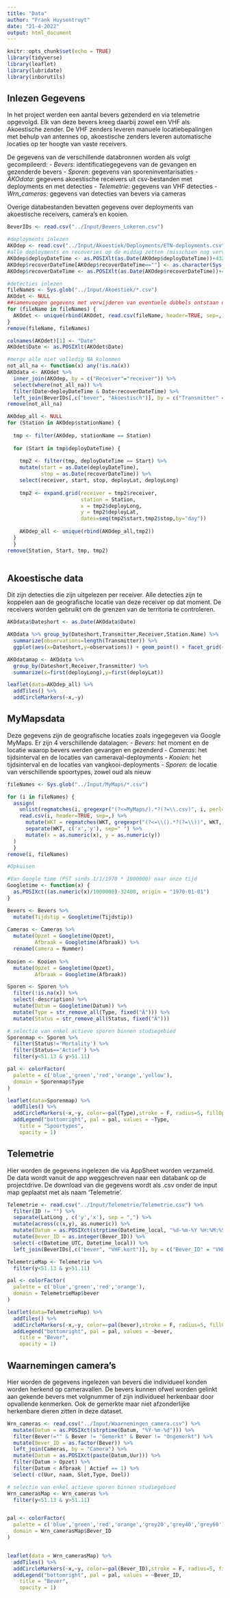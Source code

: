 ```yaml
---
title: "Data"
author: "Frank Huysentruyt"
date: "21-4-2022"
output: html_document
---
```


```r
knitr::opts_chunk$set(echo = TRUE)
library(tidyverse)
library(leaflet)
library(lubridate)
library(inborutils)
```

## Inlezen Gegevens

In het project werden een aantal bevers gezenderd en via telemetrie opgevolgd. Elk van deze bevers kreeg daarbij zowel een VHF als Akoestische zender. De VHF zenders leveren manuele locatiebepalingen met behulp van antennes op, akoestische zenders leveren automatische locaties op ter hoogte van vaste receivers.

De gegevens van de verschillende databronnen worden als volgt gecompileerd:
  - *Bevers*: identificatiegegevens van de gevangen en gezenderde bevers
  - *Sporen*: gegevens van sporeninventarisaties
  - *AKOdata*: gegevens akoestische receivers uit csv-bestanden met deployments en met detecties
  - *Telemetrie*: gegevens van VHF detecties
  - *Wrn_cameras*: gegevens van detecties van bevers via cameras
  
Overige databestanden bevatten gegevens over deployments van akoestische receivers, camera's en kooien.

```r
BeverIDs <- read.csv("../Input/Bevers_Lokeren.csv")

```

```r
#deployments inlezen
AKOdep <- read.csv("../Input/Akoestiek/Deployments/ETN-deployments.csv", header=TRUE, sep=,)
#alle deployments en recoveries op de middag zetten (misschien nog vervangen door exacte uur)
AKOdep$deployDateTime <- as.POSIXlt(as.Date(AKOdep$deployDateTime))+43200
AKOdep$recoverDateTime[AKOdep$recoverDateTime==""] <- as.character(Sys.time())
AKOdep$recoverDateTime <- as.POSIXlt(as.Date(AKOdep$recoverDateTime))+43200

#detecties inlezen
fileNames <- Sys.glob("../Input/Akoestiek/*.csv")
AKOdet <- NULL
##samenvoegen gegevens met verwijderen van eventuele dubbels ontstaan door niet wissen tussen uitlezen
for (fileName in fileNames) {
  AKOdet <- unique(rbind(AKOdet, read.csv(fileName, header=TRUE, sep=,)))
}
remove(fileName, fileNames)

colnames(AKOdet)[1] <- "Date"
AKOdet$Date <- as.POSIXlt(AKOdet$Date)

#merge alle niet volledig NA kolommen
not_all_na <- function(x) any(!is.na(x))
AKOdata <- AKOdet %>% 
  inner_join(AKOdep, by = c("Receiver"="receiver")) %>% 
  select(where(not_all_na)) %>% 
  filter(Date>deployDateTime & Date<recoverDateTime) %>% 
  left_join(BeverIDs[,c("bever", "Akoestisch")], by = c("Transmitter" = "Akoestisch"))
remove(not_all_na)

AKOdep_all <- NULL
for (Station in AKOdep$stationName) {
  
  tmp <- filter(AKOdep, stationName == Station)
  
  for (Start in tmp$deployDateTime) {
    
    tmp2 <- filter(tmp, deployDateTime == Start) %>% 
    mutate(start = as.Date(deployDateTime),
           stop = as.Date(recoverDateTime)) %>% 
    select(receiver, start, stop, deployLat, deployLong)
    
    tmp2 <- expand.grid(receiver = tmp2$receiver,
                        station = Station,
                        x = tmp2$deployLong,
                        y = tmp2$deployLat,
                        dates=seq(tmp2$start,tmp2$stop,by="day"))
    
    AKOdep_all <- unique(rbind(AKOdep_all,tmp2))
  }
  }
remove(Station, Start, tmp, tmp2)
  
```

## Akoestische data
Dit zijn detecties die zijn uitgelezen per receiver. Alle detecties zijn te koppelen aan de geografische locatie van deze receiver op dat moment. De receivers worden gebruikt om de grenzen van de territoria te controleren.

```r
AKOdata$Dateshort <- as.Date(AKOdata$Date)

AKOdata %>% group_by(Dateshort,Transmitter,Receiver,Station.Name) %>% 
  summarize(observations=length(Transmitter)) %>% 
  ggplot(aes(x=Dateshort,y=observations)) + geom_point() + facet_grid(~Station.Name)

AKOdatamap <- AKOdata %>% 
  group_by(Dateshort,Receiver,Transmitter) %>% 
  summarize(x=first(deployLong),y=first(deployLat))

leaflet(data=AKOdep_all) %>% 
  addTiles() %>% 
  addCircleMarkers(~x,~y)
```
## MyMapsdata
Deze gegevens zijn de geografische locaties zoals ingegegeven via Google MyMaps. Er zijn 4 verschillende datalagen:
  - *Bevers*: het moment en de locatie waarop bevers werden gevangen en gezenderd
  - *Cameras*: het tijdsinterval en de locaties van cameraval-deployments
  - *Kooien*: het tijdsinterval en de locaties van vangkooi-deployments
  - *Sporen*: de locatie van verschillende spoortypes, zowel oud als nieuw

```r
fileNames <- Sys.glob("../Input/MyMaps/*.csv")

for (i in fileNames) {
  assign(
    unlist(regmatches(i, gregexpr("(?<=MyMaps/).*?(?=\\.csv)", i, perl=T))),
    read.csv(i, header=TRUE, sep=,) %>% 
      mutate(WKT = regmatches(WKT, gregexpr("(?<=\\().*?(?=\\))", WKT, perl=T))) %>% 
      separate(WKT, c('x','y'), sep=" ") %>% 
      mutate(x = as.numeric(x), y = as.numeric(y))
  )
  }
remove(i, fileNames)

#Opkuisen

#Van Google time (PST sinds 1/1/1970 * 1000000) naar onze tijd
Googletime <- function(x) {
  as.POSIXct((as.numeric(x)/1000000)-32400, origin = "1970-01-01")
}

Bevers <- Bevers %>%
  mutate(Tijdstip = Googletime(Tijdstip))
  
Cameras <- Cameras %>%
  mutate(Opzet = Googletime(Opzet),
         Afbraak = Googletime(Afbraak)) %>% 
  rename(Camera = Nummer)
    
Kooien <- Kooien %>%
  mutate(Opzet = Googletime(Opzet),
         Afbraak = Googletime(Afbraak))

Sporen <- Sporen %>%
  filter(!is.na(x)) %>% 
  select(-description) %>% 
  mutate(Datum = Googletime(Datum)) %>% 
  mutate(Type = str_remove_all(Type, fixed("Â"))) %>% 
  mutate(Status = str_remove_all(Status, fixed("Â")))

``` 

```r
# selectie van enkel actieve sporen binnen studiegebied
Sporenmap <- Sporen %>% 
  filter(Status!='Mortality') %>% 
  filter(Status=='Actief') %>% 
  filter(y<51.13 & y>51.11)

pal <- colorFactor(
  palette = c('blue','green','red','orange','yellow'),
  domain = Sporenmap$Type
)

leaflet(data=Sporenmap) %>% 
  addTiles() %>% 
  addCircleMarkers(~x,~y, color=~pal(Type),stroke = F, radius=5, fillOpacity = 0.8) %>% 
  addLegend("bottomright", pal = pal, values = ~Type,
    title = "Spoortypes",
    opacity = 1)
```

## Telemetrie
Hier worden de gegevens ingelezen die via AppSheet worden verzameld. De data wordt vanuit de app weggeschreven naar een databank op de projectdrive. De download van die gegevens wordt als .csv onder de input map geplaatst met als naam 'Telemetrie'.

```r
Telemetrie <- read.csv("../Input/Telemetrie/Telemetrie.csv") %>% 
  filter(ID != "") %>% 
  separate(LatLong , c('y','x'), sep = ",") %>% 
  mutate(across(c(x,y), as.numeric)) %>% 
  mutate(Datum = as.POSIXct(strptime(Datetime_local, "%d-%m-%Y %H:%M:%S"))) %>% 
  mutate(Bever_ID = as.integer(Bever_ID)) %>% 
  select(-c(Datetime_UTC, Datetime_local)) %>% 
  left_join(BeverIDs[,c("bever", "VHF.kort")], by = c("Bever_ID" = "VHF.kort"))
``` 

```r
TelemetrieMap <- Telemetrie %>% 
  filter(y<51.13 & y>51.11)

pal <- colorFactor(
  palette = c('blue','green','red','orange'),
  domain = TelemetrieMap$bever
)

leaflet(data=TelemetrieMap) %>% 
  addTiles() %>% 
  addCircleMarkers(~x,~y, color=~pal(bever),stroke = F, radius=5, fillOpacity = 0.8) %>% 
  addLegend("bottomright", pal = pal, values = ~bever,
    title = "Bever",
    opacity = 1)
```

## Waarnemingen camera's
Hier worden de gegevens ingelezen van bevers die individueel konden worden herkend op cameravallen. De bevers kunnen ofwel worden gelinkt aan gekende bevers met volgnummer of zijn individueel herkenbaar door opvallende kenmerken. Ook de gemerkte maar niet afzonderlijke herkenbare dieren zitten in deze dataset.

```r
Wrn_cameras <- read.csv("../Input/Waarnemingen_camera.csv") %>% 
  mutate(Datum = as.POSIXct(strptime(Datum, "%Y-%m-%d"))) %>% 
  filter(Bever!="" & Bever != "Gemerkt" & Bever != "Ongemerkt") %>% 
  mutate(Bever_ID = as.factor(Bever)) %>% 
  left_join(Cameras, by = "Camera") %>% 
  mutate(Datum = as.POSIXct(paste(Datum,Uur))) %>% 
  filter(Datum > Opzet) %>% 
  filter(Datum < Afbraak | Actief == 1) %>% 
  select(-c(Uur, naam, Slot,Type, Doel))
``` 

```r
# selectie van enkel actieve sporen binnen studiegebied
Wrn_camerasMap <- Wrn_cameras %>% 
  filter(y<51.13 & y>51.11)


pal <- colorFactor(
  palette = c('blue','green','red','orange','grey20','grey40','grey60'),
  domain = Wrn_camerasMap$Bever_ID
)


leaflet(data = Wrn_camerasMap) %>%
  addTiles() %>% 
  addCircleMarkers(~x,~y, color=~pal(Bever_ID),stroke = F, radius=5, fillOpacity = 0.8) %>% 
  addLegend("bottomright", pal = pal, values = ~Bever_ID,
    title = "Bever",
    opacity = 1)
```